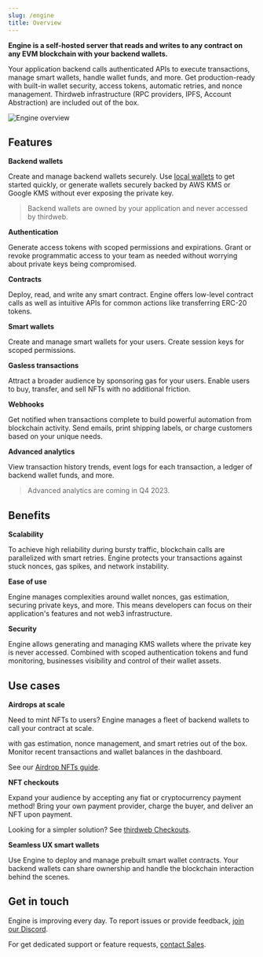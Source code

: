 ```yaml
---
slug: /engine
title: Overview
---
```


**Engine is a self-hosted server that reads and writes to any contract on any EVM blockchain with your backend wallets.**

Your application backend calls authenticated APIs to execute transactions, manage smart wallets, handle wallet funds, and more. Get production-ready with built-in wallet security, access tokens, automatic retries, and nonce management. Thirdweb infrastructure (RPC providers, IPFS, Account Abstraction) are included out of the box.

![Engine overview](./assets/engine-docs-diagram-updated.svg)

## Features

**Backend wallets**

Create and manage backend wallets securely. Use [local wallets](/wallet/local-wallet) to get started quickly, or generate wallets securely backed by AWS KMS or Google KMS without ever exposing the private key.

> Backend wallets are owned by your application and never accessed by thirdweb.

**Authentication**

Generate access tokens with scoped permissions and expirations. Grant or revoke programmatic access to your team as needed without worrying about private keys being compromised.

**Contracts**

Deploy, read, and write any smart contract. Engine offers low-level contract calls as well as intuitive APIs for common actions like transferring ERC-20 tokens.

**Smart wallets**

Create and manage smart wallets for your users. Create session keys for scoped permissions.

**Gasless transactions**

Attract a broader audience by sponsoring gas for your users. Enable users to buy, transfer, and sell NFTs with no additional friction.

**Webhooks**

Get notified when transactions complete to build powerful automation from blockchain activity. Send emails, print shipping labels, or charge customers based on your unique needs.

**Advanced analytics**

View transaction history trends, event logs for each transaction, a ledger of backend wallet funds, and more.

> Advanced analytics are coming in Q4 2023.

## Benefits

**Scalability**

To achieve high reliability during bursty traffic, blockchain calls are parallelized with smart retries. Engine protects your transactions against stuck nonces, gas spikes, and network instability.

**Ease of use**

Engine manages complexities around wallet nonces, gas estimation, securing private keys, and more. This means developers can focus on their application's features and not web3 infrastructure.

**Security**

Engine allows generating and managing KMS wallets where the private key is never accessed. Combined with scoped authentication tokens and fund monitoring, businesses visibility and control of their wallet assets.

## Use cases

**Airdrops at scale**

Need to mint NFTs to  users? Engine manages a fleet of backend wallets to call your contract at scale.

 with gas estimation, nonce management, and smart retries out of the box. Monitor recent transactions and wallet balances in the dashboard.

See our [Airdrop NFTs guide](/guides/engine/airdrop-nfts).

**NFT checkouts**

Expand your audience by accepting any fiat or cryptocurrency payment method! Bring your own payment provider, charge the buyer, and deliver an NFT upon payment.

Looking for a simpler solution? See [thirdweb Checkouts](https://thirdweb.com/checkout).

**Seamless UX smart wallets**

Use Engine to deploy and manage prebuilt smart wallet contracts. Your backend wallets can share ownership and handle the blockchain interaction behind the scenes.

## Get in touch

Engine is improving every day. To report issues or provide feedback, [join our Discord](https://discord.gg/thirdweb).

For get dedicated support or feature requests, [contact Sales](https://thirdweb.com/contact-us).